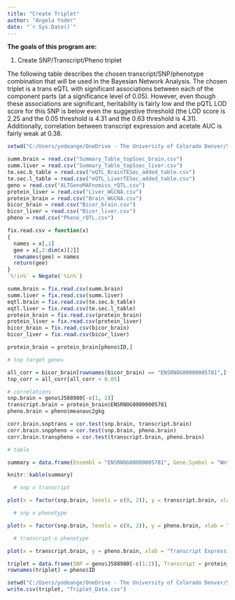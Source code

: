 ```yaml
---
title: "Create Triplet"
author: "Angela Yoder"
date: "`r Sys.Date()`"
---
```


**The goals of this program are:**

1. Create SNP/Transcript/Pheno triplet

The following table describes the chosen transcript/SNP/phenotype combination that will be used in the Bayesian Network Analysis. The chosen triplet is a trans eQTL with significant associations between each of the component parts (at a significance level of 0.05). However, even though these associations are significant, heritability is fairly low and the pQTL LOD score for this SNP is below even the suggestive threshold (the LOD score is 2.25 and the 0.05 threshold is 4.31 and the 0.63 threshold is 4.31). Additionally, correlation between transcript expression and acetate AUC is fairly weak at 0.38. 

```r

setwd("C:/Users/yodeange/OneDrive - The University of Colorado Denver/Saba Lab/Data")

summ.brain = read.csv("Summary_Table_topSsec_brain.csv")
summ.liver = read.csv("Summary_Table_topSsec_liver.csv")
te.sec.b_table = read.csv("eQTL_BrainTESec_added_table.csv")
te.sec.l_table = read.csv("eQTL_LiverTESec_added_table.csv")
geno = read.csv("ALTGenoMAFnomiss_rQTL.csv")
protein_liver = read.csv("Liver_WGCNA.csv")
protein_brain = read.csv("Brain_WGCNA.csv")
bicor_brain = read.csv("Bicor_brain.csv")
bicor_liver = read.csv("Bicor_liver.csv")
pheno = read.csv("Pheno_rQTL.csv")

fix.read.csv = function(x)
{
  names = x[,1]
  gee = x[,2:dim(x)[2]]
  rownames(gee) = names
  return(gee)
}
`%!in%` = Negate(`%in%`)

summ.brain = fix.read.csv(summ.brain)
summ.liver = fix.read.csv(summ.liver)
eqtl.brain = fix.read.csv(te.sec.b_table)
eqtl.liver = fix.read.csv(te.sec.l_table)
protein_brain = fix.read.csv(protein_brain)
protein_liver = fix.read.csv(protein_liver)
bicor_brain = fix.read.csv(bicor_brain)
bicor_liver = fix.read.csv(bicor_liver)

protein_brain = protein_brain[pheno$ID,]

```

```r

# top target genes

all_corr = bicor_brain[rownames(bicor_brain) == "ENSRNOG00000005781",]
top_corr = all_corr[all_corr < 0.05]

# correlations
snp.brain = geno$J588980[-c(1, 2)]
transcript.brain = protein_brain$ENSRNOG00000005781
pheno.brain = pheno$meanauc2gkg

corr.brain.snptrans = cor.test(snp.brain, transcript.brain)
corr.brain.snppheno = cor.test(snp.brain, pheno.brain)
corr.brain.transpheno = cor.test(transcript.brain, pheno.brain)

# table

summary = data.frame(Ensembl = "ENSRNOG00000005781", Gene.Symbol = "Wnt16", SNP = "J588980", eQTL.pval = "0.033", eQTL.FDR = "0.3441", cis.trans = "trans", heritability = "0.4650", Ssec = "09592", Num.Target.Genes = length(top_corr), pQTL.LOD = "2.25 (4.31, 2.57)", Corr.SNP.Transcript = paste(corr.brain.snptrans$estimate, corr.brain.snptrans$p.value), Corr.SNP.Pheno = paste(corr.brain.snppheno$estimate, corr.brain.snppheno$p.value), Corr.Transcript.Pheno = paste(corr.brain.transpheno$estimate, corr.brain.transpheno$p.value))

knitr::kable(summary)

```

```r

  # snp x transcript

plot(x = factor(snp.brain, levels = c(0, 2)), y = transcript.brain, xlab = "Genotype", ylab = "Phenotype: Transcript Expression", main = "Plot of Genotype x Gene Expression for \n SNP J588980 and Gene Wnt16", sub = paste("Correlation = ", round(corr.brain.snptrans$estimate, 3), ", P-value = ", corr.brain.snptrans$p.value))

  # snp x phenotype

plot(x = factor(snp.brain, levels = c(0, 2)), y = pheno.brain, xlab = "Genotype", ylab = "Phenotype: Acetate AUC", main = "Plot of Genotype x Phenotype for \n SNP J588980 and Acetate AUC", sub = paste("Correlation = ", round(corr.brain.snppheno$estimate, 3), ", P-value = ", corr.brain.snppheno$p.value))

  # transcript x phenotype

plot(x = transcript.brain, y = pheno.brain, xlab = "Transcript Expression", ylab = "Acetate AUC", main = "Plot of Gene Expression x Phenotype for \n Gene Wnt16 and Acetate AUC", sub = paste("Correlation = ", round(corr.brain.transpheno$estimate, 3), ", P-value = ", corr.brain.transpheno$p.value))

```

```r

triplet = data.frame(SNP = geno$J588980[-c(1:2)], Transcript = protein_brain$ENSRNOG00000005781, Phenotype = pheno$meanauc2gkg)
rownames(triplet) = pheno$ID

setwd("C:/Users/yodeange/OneDrive - The University of Colorado Denver/Saba Lab/Data")
write.csv(triplet, "Triplet_Data.csv")


```
